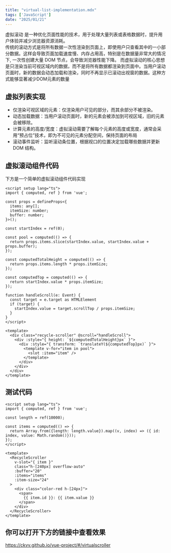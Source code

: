 ```yaml
---
title: "virtual-list-implementation.mdx"
tags: ['JavaScript']
date: "2025/01/21"
---
```


虚拟滚动 是一种优化页面性能的技术，用于处理大量列表或表格数据时，提升用户体验并减少浏览器资源消耗。  
传统的滚动方式是将所有数据一次性渲染到页面上，即使用户只查看其中的一小部分数据。这样会导致页面加载速度慢、内存占用高，特别是在数据量非常大的情况下, 一次性创建大量 DOM 节点，会导致浏览器性能下降。
而虚拟滚动的核心思想是只渲染当前可视区域内的数据，而不是将所有数据都渲染到页面中。当用户滚动页面时，新的数据会动态加载和渲染，同时不再显示已滚动出视窗的数据。这种方式能够显著减少DOM元素的数量

## 虚拟列表实现

+ 仅渲染可视区域的元素：仅渲染用户可见的部分，而其余部分不被渲染。
+ 动态加载数据：当用户滚动页面时，新的元素会被添加到可视区域，旧的元素会被移除。
+ 计算元素的高度/宽度：虚拟滚动需要了解每个元素的高度或宽度，通常会采用“预占位”技术，即为不可见的元素分配空间，保持页面的布局
+ 滚动事件监听：监听滚动条位置，根据视口的位置决定加载哪些数据并更新 DOM 结构。


## 虚拟滚动组件代码

下方是一个简单的虚拟滚动组件代码实现

```vue
<script setup lang="ts">
import { computed, ref } from 'vue';

const props = defineProps<{
  items: any[];
  itemSize: number;
  buffer: number;
}>();

const startIndex = ref(0);

const pool = computed(() => {
  return props.items.slice(startIndex.value, startIndex.value + props.buffer);
});

const computedTotalHeight = computed(() => {
  return props.items.length * props.itemSize;
});

const computedTop = computed(() => {
  return startIndex.value * props.itemSize;
});

function handleScroll(e: Event) {
  const target = e.target as HTMLElement
  if (target) {
    startIndex.value = target.scrollTop / props.itemSize;
  }
}
</script>

<template>
  <div class="recycle-scroller" @scroll="handleScroll">
    <div :style="{ height: `${computedTotalHeight}px` }">
      <div :style="{ transform: `translateY(${computedTop}px)` }">
        <template v-for="item in pool">
          <slot :item="item" />
        </template>
      </div>
    </div>
  </div>
</template>
```
## 测试代码

```vue
<script setup lang="ts">
import { computed, ref } from 'vue';

const length = ref(10000);

const items = computed(() => {
  return Array.from({length: length.value}).map((v, index) => ({ id: index, value: Math.random()}));
});
</script>

<template>
  <RecycleScroller
    v-slot="{ item }"
    class="h-[240px] overflow-auto"
    :buffer="20"
    :items="items"
    :item-size="24"
  >
    <div class="color-red h-[24px]">
      <span>
        {{ item.id }}: {{ item.value }}
      </span>
    </div>
  </RecycleScroller>
</template>
```

## 你可以打开下方的链接中查看效果  
https://ckvv.github.io/vue-project/#/virtualscroller









